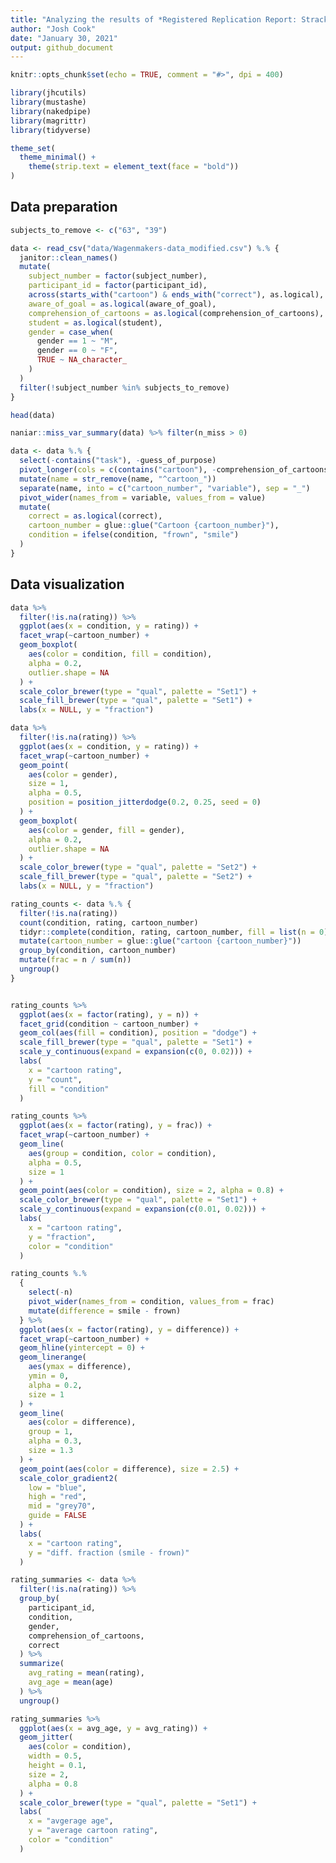 ```yaml
---
title: "Analyzing the results of *Registered Replication Report: Strack, Martin, and Stepper (1988)*"
author: "Josh Cook"
date: "January 30, 2021"
output: github_document
---
```


```r
knitr::opts_chunk$set(echo = TRUE, comment = "#>", dpi = 400)

library(jhcutils)
library(mustashe)
library(nakedpipe)
library(magrittr)
library(tidyverse)

theme_set(
  theme_minimal() +
    theme(strip.text = element_text(face = "bold"))
)
```

## Data preparation

```r
subjects_to_remove <- c("63", "39")

data <- read_csv("data/Wagenmakers-data_modified.csv") %.% {
  janitor::clean_names()
  mutate(
    subject_number = factor(subject_number),
    participant_id = factor(participant_id),
    across(starts_with("cartoon") & ends_with("correct"), as.logical),
    aware_of_goal = as.logical(aware_of_goal),
    comprehension_of_cartoons = as.logical(comprehension_of_cartoons),
    student = as.logical(student),
    gender = case_when(
      gender == 1 ~ "M",
      gender == 0 ~ "F",
      TRUE ~ NA_character_
    )
  )
  filter(!subject_number %in% subjects_to_remove)
}

head(data)
```

```r
naniar::miss_var_summary(data) %>% filter(n_miss > 0)
```

```r
data <- data %.% {
  select(-contains("task"), -guess_of_purpose)
  pivot_longer(cols = c(contains("cartoon"), -comprehension_of_cartoons))
  mutate(name = str_remove(name, "^cartoon_"))
  separate(name, into = c("cartoon_number", "variable"), sep = "_")
  pivot_wider(names_from = variable, values_from = value)
  mutate(
    correct = as.logical(correct),
    cartoon_number = glue::glue("Cartoon {cartoon_number}"),
    condition = ifelse(condition, "frown", "smile")
  )
}
```


## Data visualization

```r
data %>%
  filter(!is.na(rating)) %>%
  ggplot(aes(x = condition, y = rating)) +
  facet_wrap(~cartoon_number) +
  geom_boxplot(
    aes(color = condition, fill = condition),
    alpha = 0.2,
    outlier.shape = NA
  ) +
  scale_color_brewer(type = "qual", palette = "Set1") +
  scale_fill_brewer(type = "qual", palette = "Set1") +
  labs(x = NULL, y = "fraction")
```

```r
data %>%
  filter(!is.na(rating)) %>%
  ggplot(aes(x = condition, y = rating)) +
  facet_wrap(~cartoon_number) +
  geom_point(
    aes(color = gender),
    size = 1,
    alpha = 0.5,
    position = position_jitterdodge(0.2, 0.25, seed = 0)
  ) +
  geom_boxplot(
    aes(color = gender, fill = gender),
    alpha = 0.2,
    outlier.shape = NA
  ) +
  scale_color_brewer(type = "qual", palette = "Set2") +
  scale_fill_brewer(type = "qual", palette = "Set2") +
  labs(x = NULL, y = "fraction")
```


```r
rating_counts <- data %.% {
  filter(!is.na(rating))
  count(condition, rating, cartoon_number)
  tidyr::complete(condition, rating, cartoon_number, fill = list(n = 0))
  mutate(cartoon_number = glue::glue("cartoon {cartoon_number}"))
  group_by(condition, cartoon_number)
  mutate(frac = n / sum(n))
  ungroup()
}


rating_counts %>%
  ggplot(aes(x = factor(rating), y = n)) +
  facet_grid(condition ~ cartoon_number) +
  geom_col(aes(fill = condition), position = "dodge") +
  scale_fill_brewer(type = "qual", palette = "Set1") +
  scale_y_continuous(expand = expansion(c(0, 0.02))) +
  labs(
    x = "cartoon rating",
    y = "count",
    fill = "condition"
  )
```

```r
rating_counts %>%
  ggplot(aes(x = factor(rating), y = frac)) +
  facet_wrap(~cartoon_number) +
  geom_line(
    aes(group = condition, color = condition),
    alpha = 0.5,
    size = 1
  ) +
  geom_point(aes(color = condition), size = 2, alpha = 0.8) +
  scale_color_brewer(type = "qual", palette = "Set1") +
  scale_y_continuous(expand = expansion(c(0.01, 0.02))) +
  labs(
    x = "cartoon rating",
    y = "fraction",
    color = "condition"
  )
```

```r
rating_counts %.%
  {
    select(-n)
    pivot_wider(names_from = condition, values_from = frac)
    mutate(difference = smile - frown)
  } %>%
  ggplot(aes(x = factor(rating), y = difference)) +
  facet_wrap(~cartoon_number) +
  geom_hline(yintercept = 0) +
  geom_linerange(
    aes(ymax = difference),
    ymin = 0,
    alpha = 0.2,
    size = 1
  ) +
  geom_line(
    aes(color = difference),
    group = 1,
    alpha = 0.3,
    size = 1.3
  ) +
  geom_point(aes(color = difference), size = 2.5) +
  scale_color_gradient2(
    low = "blue",
    high = "red",
    mid = "grey70",
    guide = FALSE
  ) +
  labs(
    x = "cartoon rating",
    y = "diff. fraction (smile - frown)"
  )
```


```r
rating_summaries <- data %>%
  filter(!is.na(rating)) %>%
  group_by(
    participant_id,
    condition,
    gender,
    comprehension_of_cartoons,
    correct
  ) %>%
  summarize(
    avg_rating = mean(rating),
    avg_age = mean(age)
  ) %>%
  ungroup()
```

```r
rating_summaries %>%
  ggplot(aes(x = avg_age, y = avg_rating)) +
  geom_jitter(
    aes(color = condition),
    width = 0.5,
    height = 0.1,
    size = 2,
    alpha = 0.8
  ) +
  scale_color_brewer(type = "qual", palette = "Set1") +
  labs(
    x = "avgerage age",
    y = "average cartoon rating",
    color = "condition"
  )
```
